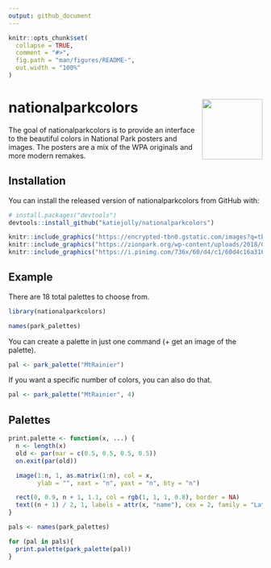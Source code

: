```yaml
---
output: github_document
---
```


<!-- README.md is generated from README.Rmd. Please edit that file -->

```r
knitr::opts_chunk$set(
  collapse = TRUE,
  comment = "#>",
  fig.path = "man/figures/README-",
  out.width = "100%"
)
```
# nationalparkcolors <img src="./Hex/nationalparkcolors_hex.png" align="right" height = "120"/>

The goal of nationalparkcolors is to provide an interface to the beautiful colors in National Park posters and images. The posters are a mix of the WPA originals and more modern remakes.

## Installation

You can install the released version of nationalparkcolors from GitHub with:

```r
# install.packages("devtools")
devtools::install_github("katiejolly/nationalparkcolors")
```

```r
knitr::include_graphics("https://encrypted-tbn0.gstatic.com/images?q=tbn:ANd9GcQNS1Au8a9aLV9ZdvMo1F_s22jlx70AHWq3CqlLUNK4O4M2PG0c")
knitr::include_graphics("https://zionpark.org/wp-content/uploads/2018/08/retrobryce.png")
knitr::include_graphics("https://i.pinimg.com/736x/60/d4/c1/60d4c16a3102e33d7c73c9b6bc72c04b.jpg")
```


## Example

There are 18 total palettes to choose from.

```r
library(nationalparkcolors)

names(park_palettes)
```


You can create a palette in just one command (+ get an image of the palette).

```r
pal <- park_palette("MtRainier")
```

If you want a specific number of colors, you can also do that.

```r
pal <- park_palette("MtRainier", 4)
```

## Palettes

```r
print.palette <- function(x, ...) {
  n <- length(x)
  old <- par(mar = c(0.5, 0.5, 0.5, 0.5))
  on.exit(par(old))

  image(1:n, 1, as.matrix(1:n), col = x,
        ylab = "", xaxt = "n", yaxt = "n", bty = "n")

  rect(0, 0.9, n + 1, 1.1, col = rgb(1, 1, 1, 0.8), border = NA)
  text((n + 1) / 2, 1, labels = attr(x, "name"), cex = 2, family = "Lato", col = "#32373D")
}

pals <- names(park_palettes)

for (pal in pals){
  print.palette(park_palette(pal))
}
```

